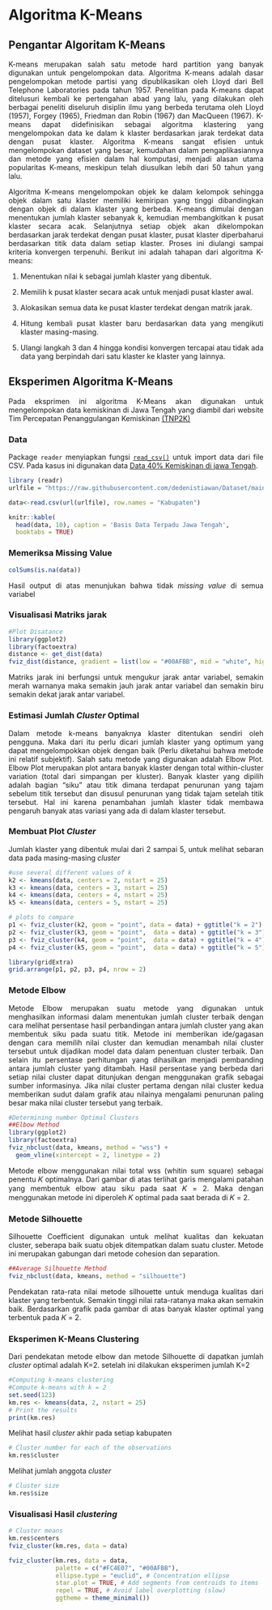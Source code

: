 # Algoritma K-Means

```{=html}
<style>
body{
text-align: justify}
</style>
```

## Pengantar Algoritam K-Means
K-means merupakan salah satu metode hard partition yang banyak digunakan untuk pengelompokan data. Algoritma K-means adalah dasar pengelompokan metode partisi yang dipublikasikan oleh Lloyd dari Bell Telephone Laboratories pada tahun 1957. Penelitian pada K-means dapat ditelusuri kembali ke pertengahan abad yang lalu, yang dilakukan oleh berbagai peneliti diseluruh disiplin ilmu yang berbeda terutama oleh Lloyd (1957), Forgey (1965), Friedman dan Robin (1967) dan MacQueen (1967). K-means dapat didefinisikan sebagai algoritma klastering yang mengelompokan data ke dalam k klaster berdasarkan jarak terdekat data dengan pusat klaster. Algoritma K-means sangat efisien untuk mengelompokan dataset yang besar, kemudahan dalam pengaplikasiannya dan metode yang efisien dalam hal komputasi, menjadi alasan utama popularitas K-means, meskipun telah diusulkan lebih dari 50 tahun yang lalu.

Algoritma K-means mengelompokan objek ke dalam kelompok sehingga objek dalam satu klaster memiliki kemiripan yang tinggi dibandingkan dengan objek di dalam klaster yang berbeda. K-means dimulai dengan menentukan jumlah klaster sebanyak k, kemudian membangkitkan k pusat klaster secara acak. Selanjutnya setiap objek akan dikelompokan berdasarkan jarak terdekat dengan pusat klaster, pusat klaster diperbaharui berdasarkan titik data dalam setiap klaster. Proses ini diulangi sampai kriteria konvergen terpenuhi. Berikut ini adalah tahapan dari algoritma K-means:

1.  Menentukan nilai k sebagai jumlah klaster yang dibentuk.

2.  Memilih k pusat klaster secara acak untuk menjadi pusat klaster awal.

3.  Alokasikan semua data ke pusat klaster terdekat dengan matrik jarak.

4.  Hitung kembali pusat klaster baru berdasarkan data yang mengikuti klaster masing-masing.

5.  Ulangi langkah 3 dan 4 hingga kondisi konvergen tercapai atau tidak ada data yang berpindah dari satu klaster ke klaster yang lainnya.

## Eksperimen Algoritma K-Means

Pada eksprimen ini algoritma K-Means akan digunakan untuk mengelompokan data kemiskinan di Jawa Tengah yang diambil dari website Tim Percepatan Penanggulangan Kemiskinan [(TNP2K)](https://www.tnp2k.go.id/)

### Data

Package `reader` menyiapkan fungsi [`read_csv()`](https://readr.tidyverse.org/reference/read_delim.html) untuk import data dari file CSV. Pada kasus ini digunakan data [Data 40% Kemiskinan di jawa Tengah](https://github.com/dedenistiawan/Dataset/blob/main/BDT.csv).

```r
library (readr)
urlfile = "https://raw.githubusercontent.com/dedenistiawan/Dataset/main/Basis%20Data%20Terpadu%20Jateng.csv"

data<-read.csv(url(urlfile), row.names = "Kabupaten")
```

```r
knitr::kable(
  head(data, 10), caption = 'Basis Data Terpadu Jawa Tengah',
  booktabs = TRUE)
```

### Memeriksa Missing Value

```r
colSums(is.na(data))
```

Hasil output di atas menunjukan bahwa tidak *missing value* di semua variabel

### Visualisasi Matriks jarak

```r
#Plot Disatance
library(ggplot2)
library(factoextra)
distance <- get_dist(data)
fviz_dist(distance, gradient = list(low = "#00AFBB", mid = "white", high = "#FC4E07"))
```

Matriks jarak ini berfungsi untuk mengukur jarak antar variabel, semakin merah warnanya maka semakin jauh jarak antar variabel dan semakin biru semakin dekat jarak antar variabel.

### Estimasi Jumlah *Cluster* Optimal
Dalam metode k-means banyaknya klaster ditentukan sendiri oleh pengguna. Maka dari itu perlu dicari jumlah klaster yang optimum yang dapat mengelompokkan objek dengan baik (Perlu diketahui bahwa metode ini relatif subjektif). Salah satu metode yang digunakan adalah Elbow Plot. Elbow Plot merupakan plot antara banyak klaster dengan total within-cluster variation (total dari simpangan per kluster). Banyak klaster yang dipilih adalah bagian “siku” atau titik dimana terdapat penurunan yang tajam sebelum titik tersebut dan disusul penurunan yang tidak tajam setelah titik tersebut. Hal ini karena penambahan jumlah klaster tidak membawa pengaruh banyak atas variasi yang ada di dalam klaster tersebut.

### Membuat Plot *Cluster*
Jumlah klaster yang dibentuk mulai dari 2 sampai 5, untuk melihat sebaran data pada masing-masing *cluster*

```r
#use several different values of k
k2 <- kmeans(data, centers = 2, nstart = 25)
k3 <- kmeans(data, centers = 3, nstart = 25)
k4 <- kmeans(data, centers = 4, nstart = 25)
k5 <- kmeans(data, centers = 5, nstart = 25)
```

```r
# plots to compare
p1 <- fviz_cluster(k2, geom = "point", data = data) + ggtitle("k = 2")
p2 <- fviz_cluster(k3, geom = "point",  data = data) + ggtitle("k = 3")
p3 <- fviz_cluster(k4, geom = "point",  data = data) + ggtitle("k = 4")
p4 <- fviz_cluster(k5, geom = "point",  data = data) + ggtitle("k = 5")
```

```r
library(gridExtra)
grid.arrange(p1, p2, p3, p4, nrow = 2)
```

### Metode Elbow
Metode Elbow merupakan suatu metode yang digunakan untuk menghasilkan informasi dalam menentukan jumlah cluster terbaik dengan cara melihat persentase hasil perbandingan antara jumlah cluster yang akan membentuk siku pada suatu titik. Metode ini memberikan ide/gagasan dengan cara memilih nilai cluster dan kemudian menambah nilai cluster tersebut untuk dijadikan model data dalam penentuan cluster terbaik. Dan selain itu persentase perhitungan yang dihasilkan menjadi pembanding antara jumlah cluster yang ditambah. Hasil persentase yang berbeda dari setiap nilai cluster dapat ditunjukan dengan menggunakan grafik sebagai sumber informasinya. Jika nilai cluster pertama dengan nilai cluster kedua memberikan sudut dalam grafik atau nilainya mengalami penurunan paling besar maka nilai cluster tersebut yang terbaik.

```r
#Determining number Optimal Clusters
##Elbow Method
library(ggplot2)
library(factoextra)
fviz_nbclust(data, kmeans, method = "wss") +
  geom_vline(xintercept = 2, linetype = 2)
```

Metode elbow menggunakan nilai total wss (whitin sum square) sebagai penentu 𝐾 optimalnya. Dari gambar di atas terlihat garis mengalami patahan yang membentuk elbow atau siku pada saat 𝐾 = 2. Maka dengan menggunakan metode ini diperoleh 𝐾 optimal pada saat berada di 𝐾 = 2.

### Metode Silhouette
Silhouette Coefficient digunakan untuk melihat kualitas dan kekuatan cluster, seberapa baik suatu objek ditempatkan dalam suatu cluster. Metode ini merupakan gabungan dari metode cohesion dan separation.

```r
##Average Silhouette Method
fviz_nbclust(data, kmeans, method = "silhouette")
```

Pendekatan rata-rata nilai metode silhouette untuk menduga kualitas dari klaster yang terbentuk. Semakin tinggi nilai rata-ratanya maka akan semakin baik. Berdasarkan grafik pada gambar di atas banyak klaster optimal yang terbentuk pada  𝐾 = 2.

### Eksperimen K-Means Clustering
Dari pendekatan metode elbow dan metode Silhouette di dapatkan jumlah *cluster* optimal adalah K=2. setelah ini dilakukan eksperimen jumlah K=2
```r
#Computing k-means clustering
#Compute k-means with k = 2
set.seed(123)
km.res <- kmeans(data, 2, nstart = 25)
# Print the results
print(km.res)
```

Melihat hasil *cluster* akhir pada setiap kabupaten
```r
# Cluster number for each of the observations
km.res$cluster
```

Melihat jumlah anggota *cluster*
```r
# Cluster size
km.res$size
```

### Visualisasi Hasil *clustering*
```r
# Cluster means
km.res$centers
fviz_cluster(km.res, data = data)
```

```r
fviz_cluster(km.res, data = data,
             palette = c("#FC4E07", "#00AFBB"),
             ellipse.type = "euclid", # Concentration ellipse
             star.plot = TRUE, # Add segments from centroids to items
             repel = TRUE, # Avoid label overplotting (slow)
             ggtheme = theme_minimal())
```

